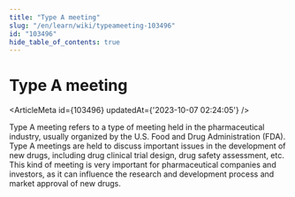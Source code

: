 ```yaml
---
title: "Type A meeting"
slug: "/en/learn/wiki/typeameeting-103496"
id: "103496"
hide_table_of_contents: true
---
```



# Type A meeting

<ArticleMeta id={103496} updatedAt={'2023-10-07 02:24:05'} />
<div className='border-solid border-b border-t-0 my-4 border-[var(--ifm-color-gray-300)]' />

Type A meeting refers to a type of meeting held in the pharmaceutical industry, usually organized by the U.S. Food and Drug Administration (FDA). Type A meetings are held to discuss important issues in the development of new drugs, including drug clinical trial design, drug safety assessment, etc. This kind of meeting is very important for pharmaceutical companies and investors, as it can influence the research and development process and market approval of new drugs.
